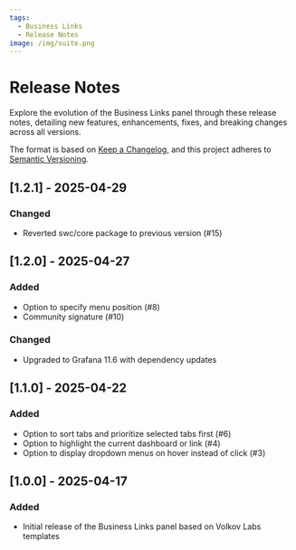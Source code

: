 ```yaml
---
tags:
  - Business Links
  - Release Notes
image: /img/suite.png
---
```



# Release Notes

Explore the evolution of the Business Links panel through these release notes, detailing new features, enhancements, fixes, and breaking changes across all versions.

The format is based on [Keep a Changelog](https://keepachangelog.com/en/1.0.0/), and this project adheres to [Semantic Versioning](https://semver.org/spec/v2.0.0.html).

## [1.2.1] - 2025-04-29

### Changed

- Reverted swc/core package to previous version (#15)

## [1.2.0] - 2025-04-27

### Added

- Option to specify menu position (#8)
- Community signature (#10)

### Changed

- Upgraded to Grafana 11.6 with dependency updates

<BlogPost id="business-links-1.2.0" />

## [1.1.0] - 2025-04-22

### Added

- Option to sort tabs and prioritize selected tabs first (#6)
- Option to highlight the current dashboard or link (#4)
- Option to display dropdown menus on hover instead of click (#3)

## [1.0.0] - 2025-04-17

### Added

- Initial release of the Business Links panel based on Volkov Labs templates
